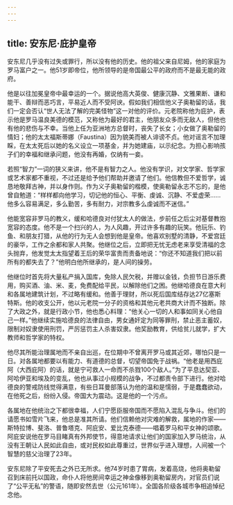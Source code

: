 ```yaml
---
---
---
```

title: 安东尼·庇护皇帝
---




安东尼几乎没有过失或罪行，所以没有他的历史。他的祖父来自尼姆，他的家庭为罗马富户之一。他51岁即帝位，他所领导的是帝国最公平的政府而不是最无能的政府。

他是以往加冕皇帝中最幸运的一个。据说他高大英俊、健康沉静、文雅果断、谦和能干、善辩而恶巧言，平易近人而不受阿谀。假如我们相信他义子奥勒留的话，我们一定会否认“世人无法了解的完美怪物”这一对他的评价。元老院称他为庇护，表示他是罗马温良美德的模范，又称他为最好的君主，他朋友众多而无敌人，但他也有他的悲伤与不幸。当他上任为亚洲地方总督时，丧失了长女；小女做了奥勒留的情妇；他的太太福斯蒂娜（Faustina）因为貌美而被人诽谤不贞。他对谣言不加理睬，在太太死后以她的名义设立一项基金，并为她建庙，以示纪念。为担心影响孩子们的幸福和继承问题，他没有再婚，仅纳有一妾。

若照“智力”一词的狭义来讲，他不是有智力之人。他没有学识，对文学家、哲学家或艺术家都不重视，不过还是给予他们帮助并邀请了他们。他信教但不爱哲学，诚恳地敬拜古神，并以身作则。作为义子奥勒留的楷模，使奥勒留永志不忘的，是他曾自勉道：“样样都向他学习，切记他的恒心、平衡、虔诚、沉静、不爱虚荣……他多么容易满足，多么勤苦，多有耐力，对宗教多么虔诚而不迷信。”

他能宽容非罗马的教义，缓和哈德良对付犹太人的做法，步前任之后尘对基督教抱宽容的态度。他不是一个扫兴的人，为人风趣，开过许多有趣的玩笑。他玩乐、钓鱼、和朋友打猎，从他的行为无人会想到他是皇帝。他喜欢别墅的清静，不爱宫廷的豪华，工作之余都和家人共聚。他继位之后，立即把无忧无虑老来享受清福的念头抛弃，他发觉太太指望着王后的荣华富贵而责备地说：“你还不知道我们把以前所有的都失去了？”他明白他所继承的，是人间的操劳。

他继位时首先将大量私产捐入国库，免除人民欠税，并赠以金钱，负担节日游乐费用，购买酒、油、米、麦，免费配给平民，以解除他们之困。他继哈德良在意大利和各属地建筑计划，不过略有缓和。他善于理财，所以死后国库结存达27亿塞斯特斯。他的收支公开，他以元老院一分子的资格和其他元老共商大计而不独断。除了大政之外，就是行政小节，他也悉心料理：“他关心一切的人和事如同关心他自己一样。”他继续实施哈德良的法律自由，男女通奸定为同等罪刑，禁止恶主蓄奴，限制对奴隶使用刑罚，严厉惩罚主人杀害奴隶。他奖励教育，供给贫儿就学，扩大教师和哲学家的特权。

他尽其所能治理属地而不亲自出巡，在位期中不曾离开罗马或其近郊，哪怕只是一日。对各属地都要以有能力、有道德的总督，切望帝国免于战祸。“他老是用西庇阿（大西庇阿）的话，就是宁可救人一命而不杀戮100个敌人。”为了平息达契亚、阿哈伊亚和埃及的变乱，他也从事过小规模的战争，不过都责令部下进行。他对哈德良的警戒防线觉得满意，有些日耳曼部落认为他的温和是懦弱，于是蠢蠢欲动，在他死之后，纷纷入侵。帝国大为震动。这是他的一个污点。

各属地在他统治之下都很幸福，人们宁愿臣服帝国而不愿陷入混乱与争斗。他们的请愿书如雪片飞来，他总是准其所请。他们信赖他对灾难的解救，属地的作家——斯特拉博、斐洛、普鲁塔克、阿庇安、爱比克泰德——唱着罗马和平女神的颂歌。阿庇安说他在罗马目睹真有外邦使节，得意地请求让他们的国家加入罗马统治，从没有王朝让人民如此自由，或对民权如此尊重过，世界似乎进入理想，人间被一个智慧的慈父治理了23年。

安东尼除了平安死去之外已无所求。他74岁时患了胃病，发着高烧，他将奥勒留召到床前托以国政，命仆人将他房间幸运之神金像移到奥勒留房内，对官员们说了“公平无私”的警语，随即安然去世（公元161年）。全国各阶级各城市争相追悼纪念他。